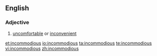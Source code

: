 ==English==

===Adjective===
{{en-adj}}

# [[uncomfortable]] or [[inconvenient]]

[[et:incommodious]]
[[io:incommodious]]
[[ta:incommodious]]
[[te:incommodious]]
[[vi:incommodious]]
[[zh:incommodious]]